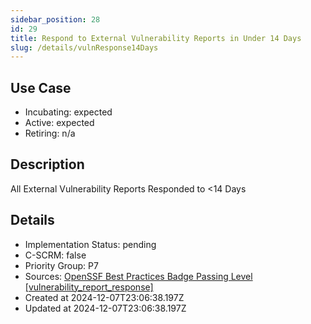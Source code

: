 ```yaml
---
sidebar_position: 28
id: 29
title: Respond to External Vulnerability Reports in Under 14 Days
slug: /details/vulnResponse14Days
---
```


## Use Case
<!-- LEVELS:START -->
- Incubating: expected
- Active: expected
- Retiring: n/a
<!-- LEVELS:END -->

<!-- DESCRIPTION:START -->
## Description
All External Vulnerability Reports Responded to <14 Days
<!-- DESCRIPTION:END -->

<!-- DETAILS:START -->
## Details
- Implementation Status: pending
- C-SCRM: false
- Priority Group: P7
- Sources: [OpenSSF Best Practices Badge Passing Level [vulnerability_report_response]](https://www.bestpractices.dev/en/criteria#0.vulnerability_report_response)
- Created at 2024-12-07T23:06:38.197Z
- Updated at 2024-12-07T23:06:38.197Z
<!-- DETAILS:END -->
